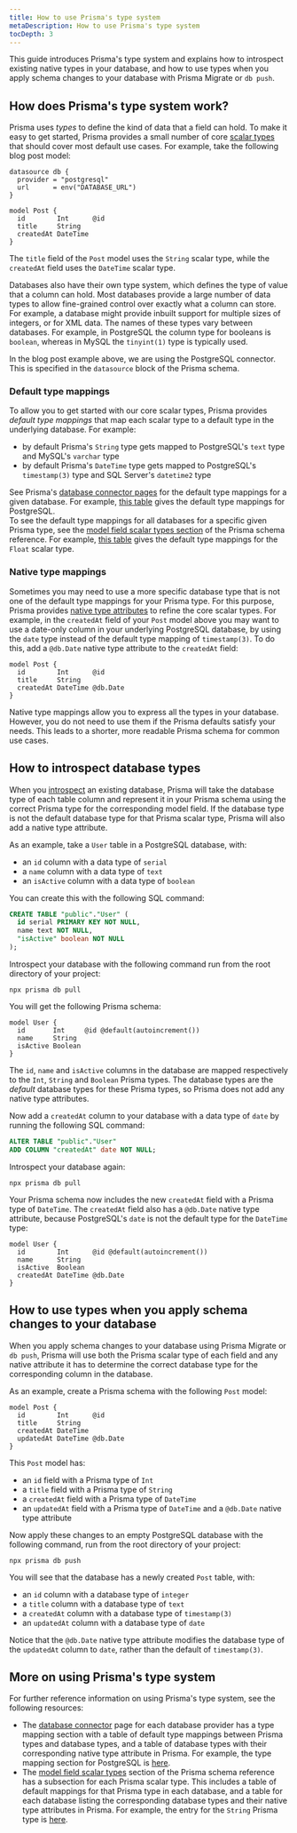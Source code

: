 ```yaml
---
title: How to use Prisma's type system
metaDescription: How to use Prisma's type system
tocDepth: 3
---
```


<TopBlock>

This guide introduces Prisma's type system and explains how to introspect existing native types in your database, and how to use types when you apply schema changes to your database with Prisma Migrate or `db push`.

</TopBlock>

## How does Prisma's type system work?

Prisma uses _types_ to define the kind of data that a field can hold. To make it easy to get started, Prisma provides a small number of core [scalar types](/orm/reference/prisma-schema-reference#model-field-scalar-types) that should cover most default use cases. For example, take the following blog post model:

```prisma file=schema.prisma
datasource db {
  provider = "postgresql"
  url      = env("DATABASE_URL")
}

model Post {
  id        Int      @id
  title     String
  createdAt DateTime
}
```

The `title` field of the `Post` model uses the `String` scalar type, while the `createdAt` field uses the `DateTime` scalar type.

Databases also have their own type system, which defines the type of value that a column can hold. Most databases provide a large number of data types to allow fine-grained control over exactly what a column can store. For example, a database might provide inbuilt support for multiple sizes of integers, or for XML data. The names of these types vary between databases. For example, in PostgreSQL the column type for booleans is `boolean`, whereas in MySQL the `tinyint(1)` type is typically used.

In the blog post example above, we are using the PostgreSQL connector. This is specified in the `datasource` block of the Prisma schema.

### Default type mappings

To allow you to get started with our core scalar types, Prisma provides _default type mappings_ that map each scalar type to a default type in the underlying database. For example:

- by default Prisma's `String` type gets mapped to PostgreSQL's `text` type and MySQL's `varchar` type
- by default Prisma's `DateTime` type gets mapped to PostgreSQL's `timestamp(3)` type and SQL Server's `datetime2` type

See Prisma's [database connector pages](/orm/overview) for the default type mappings for a given database. For example, [this table](/concepts/database-connectors/postgresql#native-type-mapping-from-prisma-to-postgresql) gives the default type mappings for PostgreSQL.  
To see the default type mappings for all databases for a specific given Prisma type, see the [model field scalar types section](/orm/reference/prisma-schema-reference#model-field-scalar-types) of the Prisma schema reference. For example, [this table](/orm/reference/prisma-schema-reference#float) gives the default type mappings for the `Float` scalar type.

### Native type mappings

Sometimes you may need to use a more specific database type that is not one of the default type mappings for your Prisma type. For this purpose, Prisma provides [native type attributes](/concepts/components/prisma-schema/data-model#native-types-mapping) to refine the core scalar types. For example, in the `createdAt` field of your `Post` model above you may want to use a date-only column in your underlying PostgreSQL database, by using the `date` type instead of the default type mapping of `timestamp(3)`. To do this, add a `@db.Date` native type attribute to the `createdAt` field:

```prisma file=schema.prisma
model Post {
  id        Int      @id
  title     String
  createdAt DateTime @db.Date
}
```

Native type mappings allow you to express all the types in your database. However, you do not need to use them if the Prisma defaults satisfy your needs. This leads to a shorter, more readable Prisma schema for common use cases.

## How to introspect database types

When you [introspect](/orm/prisma-schema/introspection) an existing database, Prisma will take the database type of each table column and represent it in your Prisma schema using the correct Prisma type for the corresponding model field. If the database type is not the default database type for that Prisma scalar type, Prisma will also add a native type attribute.

As an example, take a `User` table in a PostgreSQL database, with:

- an `id` column with a data type of `serial`
- a `name` column with a data type of `text`
- an `isActive` column with a data type of `boolean`

You can create this with the following SQL command:

```sql
CREATE TABLE "public"."User" (
  id serial PRIMARY KEY NOT NULL,
  name text NOT NULL,
  "isActive" boolean NOT NULL
);
```

Introspect your database with the following command run from the root directory of your project:

```terminal
npx prisma db pull
```

You will get the following Prisma schema:

```prisma file=schema.prisma
model User {
  id       Int     @id @default(autoincrement())
  name     String
  isActive Boolean
}
```

The `id`, `name` and `isActive` columns in the database are mapped respectively to the `Int`, `String` and `Boolean` Prisma types. The database types are the _default_ database types for these Prisma types, so Prisma does not add any native type attributes.

Now add a `createdAt` column to your database with a data type of `date` by running the following SQL command:

```sql
ALTER TABLE "public"."User"
ADD COLUMN "createdAt" date NOT NULL;
```

Introspect your database again:

```terminal
npx prisma db pull
```

Your Prisma schema now includes the new `createdAt` field with a Prisma type of `DateTime`. The `createdAt` field also has a `@db.Date` native type attribute, because PostgreSQL's `date` is not the default type for the `DateTime` type:

```prisma file=schema.prisma highlight=5;add
model User {
  id        Int      @id @default(autoincrement())
  name      String
  isActive  Boolean
  createdAt DateTime @db.Date
}
```

## How to use types when you apply schema changes to your database

When you apply schema changes to your database using Prisma Migrate or `db push`, Prisma will use both the Prisma scalar type of each field and any native attribute it has to determine the correct database type for the corresponding column in the database.

As an example, create a Prisma schema with the following `Post` model:

```prisma file=schema.prisma
model Post {
  id        Int      @id
  title     String
  createdAt DateTime
  updatedAt DateTime @db.Date
}
```

This `Post` model has:

- an `id` field with a Prisma type of `Int`
- a `title` field with a Prisma type of `String`
- a `createdAt` field with a Prisma type of `DateTime`
- an `updatedAt` field with a Prisma type of `DateTime` and a `@db.Date` native type attribute

Now apply these changes to an empty PostgreSQL database with the following command, run from the root directory of your project:

```terminal
npx prisma db push
```

You will see that the database has a newly created `Post` table, with:

- an `id` column with a database type of `integer`
- a `title` column with a database type of `text`
- a `createdAt` column with a database type of `timestamp(3)`
- an `updatedAt` column with a database type of `date`

Notice that the `@db.Date` native type attribute modifies the database type of the `updatedAt` column to `date`, rather than the default of `timestamp(3)`.

## More on using Prisma's type system

For further reference information on using Prisma's type system, see the following resources:

- The [database connector](/orm/overview) page for each database provider has a type mapping section with a table of default type mappings between Prisma types and database types, and a table of database types with their corresponding native type attribute in Prisma. For example, the type mapping section for PostgreSQL is [here](/concepts/database-connectors/postgresql#type-mapping-between-postgresql-to-prisma-schema).
- The [model field scalar types](/orm/reference/prisma-schema-reference#model-field-scalar-types) section of the Prisma schema reference has a subsection for each Prisma scalar type. This includes a table of default mappings for that Prisma type in each database, and a table for each database listing the corresponding database types and their native type attributes in Prisma. For example, the entry for the `String` Prisma type is [here](/orm/reference/prisma-schema-reference#string).
